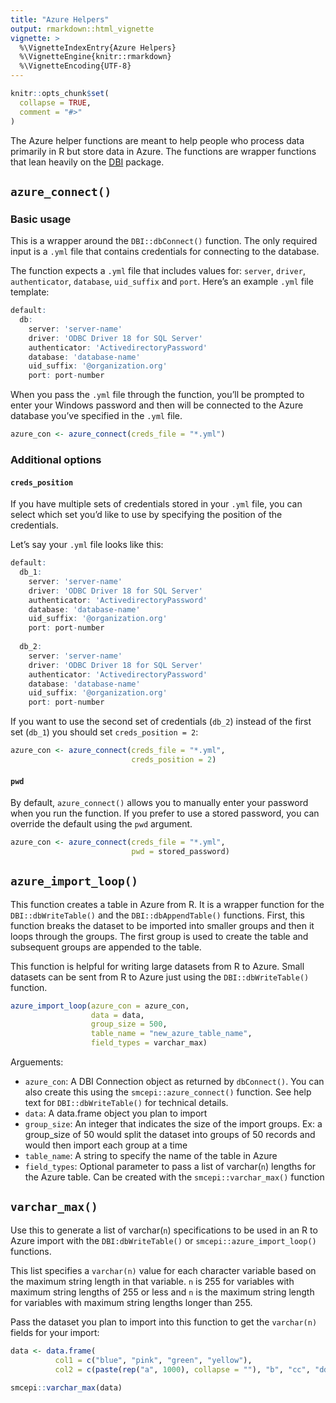 ```yaml
---
title: "Azure Helpers"
output: rmarkdown::html_vignette
vignette: >
  %\VignetteIndexEntry{Azure Helpers}
  %\VignetteEngine{knitr::rmarkdown}
  %\VignetteEncoding{UTF-8}
---
```


```r
knitr::opts_chunk$set(
  collapse = TRUE,
  comment = "#>"
)
```

The Azure helper functions are meant to help people who process data primarily in R but store data in Azure. The functions are wrapper functions that lean heavily on the [DBI](https://dbi.r-dbi.org/) package. 

## `azure_connect()`

### Basic usage

This is a wrapper around the `DBI::dbConnect()` function. The only required input is a `.yml` file that contains credentials for connecting to the database. 

The function expects a `.yml` file that includes values for: `server`, `driver`, `authenticator`, `database`, `uid_suffix` and `port`. Here's an example `.yml` file template:

```r
default:
  db:
    server: 'server-name'
    driver: 'ODBC Driver 18 for SQL Server'
    authenticator: 'ActivedirectoryPassword'
    database: 'database-name'
    uid_suffix: '@organization.org'
    port: port-number
```

When you pass the `.yml` file through the function, you'll be prompted to enter your Windows password and then will be connected to the Azure database you've specified in the `.yml` file.

```r
azure_con <- azure_connect(creds_file = "*.yml")
```

### Additional options
#### `creds_position`

If you have multiple sets of credentials stored in your `.yml` file, you can select which set you'd like to use by specifying the position of the credentials.

Let's say your `.yml` file looks like this:

```r
default:
  db_1:
    server: 'server-name'
    driver: 'ODBC Driver 18 for SQL Server'
    authenticator: 'ActivedirectoryPassword'
    database: 'database-name'
    uid_suffix: '@organization.org'
    port: port-number
  
  db_2:
    server: 'server-name'
    driver: 'ODBC Driver 18 for SQL Server'
    authenticator: 'ActivedirectoryPassword'
    database: 'database-name'
    uid_suffix: '@organization.org'
    port: port-number
```

If you want to use the second set of credentials (`db_2`) instead of the first set (`db_1`) you should set `creds_position = 2`:

```r
azure_con <- azure_connect(creds_file = "*.yml",
                           creds_position = 2)
```

#### `pwd`

By default, `azure_connect()` allows you to manually enter your password when you run the function. If you prefer to use a stored password, you can override the default using the `pwd` argument.

```r
azure_con <- azure_connect(creds_file = "*.yml",
                           pwd = stored_password)
```

## `azure_import_loop()`

This function creates a table in Azure from R. It is a wrapper function for the `DBI::dbWriteTable()` and the `DBI::dbAppendTable()` functions. First, this function breaks the dataset to be imported into smaller groups and then it loops through the groups. The first group is used to create the table and subsequent groups are appended to the table.

This function is helpful for writing large datasets from R to Azure. Small datasets can be sent from R to Azure just using the `DBI::dbWriteTable()` function.

```r
azure_import_loop(azure_con = azure_con,
                  data = data,
                  group_size = 500,
                  table_name = "new_azure_table_name",
                  field_types = varchar_max)
```

Arguements:

* `azure_con`: A DBI Connection object as returned by `dbConnect()`. You can also create this using the `smcepi::azure_connect()` function. See help text for `DBI::dbWriteTable()` for technical details. 
* `data`: A data.frame object you plan to import
* `group_size`: An integer that indicates the size of the import groups. Ex: a group_size of 50 would split the dataset into groups of 50 records and would then import each group at a time
* `table_name`: A string to specify the name of the table in Azure
* `field_types`: Optional parameter to pass a list of varchar(`n`) lengths for the Azure table. Can be created with the `smcepi::varchar_max()` function

## `varchar_max()`

Use this to generate a list of varchar(`n`) specifications to be used in an R to Azure import with the `DBI:dbWriteTable()` or `smcepi::azure_import_loop()` functions. 

This list specifies a `varchar(n)` value for each character variable based on the maximum string length in that variable. `n` is 255 for variables with maximum string lengths of 255 or less and `n` is the maximum string length for variables with maximum string lengths longer than 255.

Pass the dataset you plan to import into this function to get the `varchar(n)` fields for your import:

```r
data <- data.frame(
          col1 = c("blue", "pink", "green", "yellow"),
          col2 = c(paste(rep("a", 1000), collapse = ""), "b", "cc", "ddd"))

smcepi::varchar_max(data)
```

